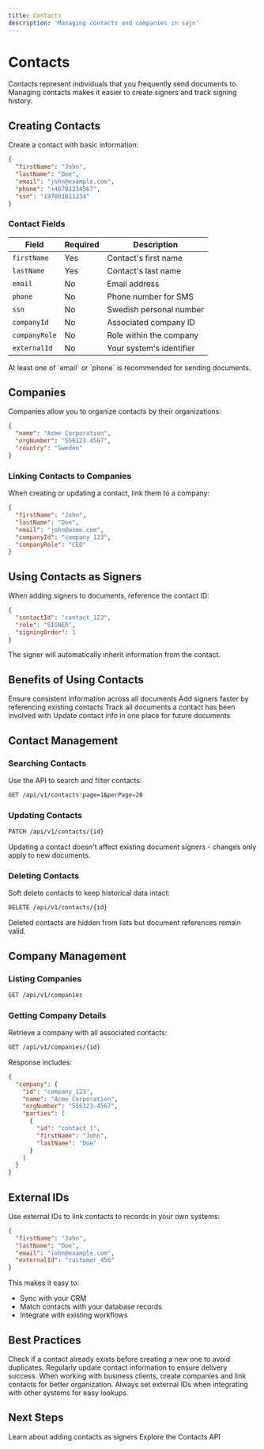 ```yaml
---
title: Contacts
description: 'Managing contacts and companies in sajn'
---
```


# Contacts

Contacts represent individuals that you frequently send documents to. Managing contacts makes it easier to create signers and track signing history.

## Creating Contacts

Create a contact with basic information:

```json
{
  "firstName": "John",
  "lastName": "Doe",
  "email": "john@example.com",
  "phone": "+46701234567",
  "ssn": "197001011234"
}
```

### Contact Fields

| Field | Required | Description |
|-------|----------|-------------|
| `firstName` | Yes | Contact's first name |
| `lastName` | Yes | Contact's last name |
| `email` | No | Email address |
| `phone` | No | Phone number for SMS |
| `ssn` | No | Swedish personal number |
| `companyId` | No | Associated company ID |
| `companyRole` | No | Role within the company |
| `externalId` | No | Your system's identifier |

<Note>
  At least one of `email` or `phone` is recommended for sending documents.
</Note>

## Companies

Companies allow you to organize contacts by their organizations:

```json
{
  "name": "Acme Corporation",
  "orgNumber": "556123-4567",
  "country": "Sweden"
}
```

### Linking Contacts to Companies

When creating or updating a contact, link them to a company:

```json
{
  "firstName": "John",
  "lastName": "Doe",
  "email": "john@acme.com",
  "companyId": "company_123",
  "companyRole": "CEO"
}
```

## Using Contacts as Signers

When adding signers to documents, reference the contact ID:

```json
{
  "contactId": "contact_123",
  "role": "SIGNER",
  "signingOrder": 1
}
```

The signer will automatically inherit information from the contact.

## Benefits of Using Contacts

<CardGroup cols={2}>
  <Card title="Consistency" icon="check-double">
    Ensure consistent information across all documents
  </Card>
  <Card title="Quick Setup" icon="bolt">
    Add signers faster by referencing existing contacts
  </Card>
  <Card title="History" icon="clock-rotate-left">
    Track all documents a contact has been involved with
  </Card>
  <Card title="Updates" icon="pen">
    Update contact info in one place for future documents
  </Card>
</CardGroup>

## Contact Management

### Searching Contacts

Use the API to search and filter contacts:

```bash
GET /api/v1/contacts?page=1&perPage=20
```

### Updating Contacts

```bash
PATCH /api/v1/contacts/{id}
```

<Info>
  Updating a contact doesn't affect existing document signers - changes only apply to new documents.
</Info>

### Deleting Contacts

Soft delete contacts to keep historical data intact:

```bash
DELETE /api/v1/contacts/{id}
```

Deleted contacts are hidden from lists but document references remain valid.

## Company Management

### Listing Companies

```bash
GET /api/v1/companies
```

### Getting Company Details

Retrieve a company with all associated contacts:

```bash
GET /api/v1/companies/{id}
```

Response includes:

```json
{
  "company": {
    "id": "company_123",
    "name": "Acme Corporation",
    "orgNumber": "556123-4567",
    "parties": [
      {
        "id": "contact_1",
        "firstName": "John",
        "lastName": "Doe"
      }
    ]
  }
}
```

## External IDs

Use external IDs to link contacts to records in your own systems:

```json
{
  "firstName": "John",
  "lastName": "Doe",
  "email": "john@example.com",
  "externalId": "customer_456"
}
```

This makes it easy to:
- Sync with your CRM
- Match contacts with your database records
- Integrate with existing workflows

## Best Practices

<AccordionGroup>
  <Accordion title="Deduplicate before creating">
    Check if a contact already exists before creating a new one to avoid duplicates.
  </Accordion>

  <Accordion title="Keep information current">
    Regularly update contact information to ensure delivery success.
  </Accordion>

  <Accordion title="Use companies for B2B">
    When working with business clients, create companies and link contacts for better organization.
  </Accordion>

  <Accordion title="External IDs for integration">
    Always set external IDs when integrating with other systems for easy lookups.
  </Accordion>
</AccordionGroup>

## Next Steps

<CardGroup cols={2}>
  <Card title="Signers" icon="users" href="/concepts/signers">
    Learn about adding contacts as signers
  </Card>
  <Card title="API Reference" icon="code" href="/api-reference/GET%20/api/v1/contacts">
    Explore the Contacts API
  </Card>
</CardGroup>
